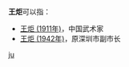 '''王炬'''可以指：
* [[王炬_(1911年)|王炬 (1911年)]]，中国武术家
* [[王炬_(1942年)|王炬 (1942年)]]，原深圳市副市长

{{disambig}}

[[Category:二字王姓人名消歧义|ju]]
